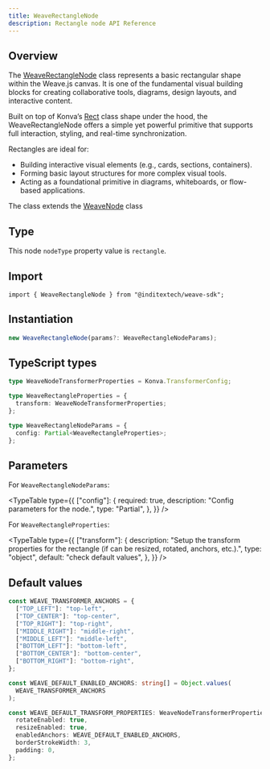 ```yaml
---
title: WeaveRectangleNode
description: Rectangle node API Reference
---
```



## Overview

The [WeaveRectangleNode](https://github.com/InditexTech/weavejs/blob/main/code/packages/sdk/src/nodes/rectangle/rectangle.ts)
class represents a basic rectangular shape within the Weave.js canvas. It is one of the fundamental visual building blocks for
creating collaborative tools, diagrams, design layouts, and interactive content.

Built on top of Konva’s [Rect](https://konvajs.org/api/Konva.Rect.html) class shape under the hood, the WeaveRectangleNode
offers a simple yet powerful primitive that supports full interaction, styling, and real-time synchronization.

Rectangles are ideal for:

- Building interactive visual elements (e.g., cards, sections, containers).
- Forming basic layout structures for more complex visual tools.
- Acting as a foundational primitive in diagrams, whiteboards, or flow-based applications.

The class extends the [WeaveNode](/docs/sdk/api-reference/nodes/node) class

## Type

This node `nodeType` property value is `rectangle`.

## Import

```shell
import { WeaveRectangleNode } from "@inditextech/weave-sdk";
```

## Instantiation

```ts
new WeaveRectangleNode(params?: WeaveRectangleNodeParams);
```

## TypeScript types

```ts
type WeaveNodeTransformerProperties = Konva.TransformerConfig;

type WeaveRectangleProperties = {
  transform: WeaveNodeTransformerProperties;
};

type WeaveRectangleNodeParams = {
  config: Partial<WeaveRectangleProperties>;
};
```

## Parameters

For `WeaveRectangleNodeParams`:

<TypeTable
  type={{
    ["config"]: {
      required: true,
      description: "Config parameters for the node.",
      type: "Partial<WeaveRectangleProperties>",
    },
  }}
/>

For `WeaveRectangleProperties`:

<TypeTable
  type={{
    ["transform"]: {
      description:
        "Setup the transform properties for the rectangle (if can be resized, rotated, anchors, etc.).",
      type: "object",
      default: "check default values",
    },
  }}
/>

## Default values

```ts
const WEAVE_TRANSFORMER_ANCHORS = {
  ["TOP_LEFT"]: "top-left",
  ["TOP_CENTER"]: "top-center",
  ["TOP_RIGHT"]: "top-right",
  ["MIDDLE_RIGHT"]: "middle-right",
  ["MIDDLE_LEFT"]: "middle-left",
  ["BOTTOM_LEFT"]: "bottom-left",
  ["BOTTOM_CENTER"]: "bottom-center",
  ["BOTTOM_RIGHT"]: "bottom-right",
};

const WEAVE_DEFAULT_ENABLED_ANCHORS: string[] = Object.values(
  WEAVE_TRANSFORMER_ANCHORS
);

const WEAVE_DEFAULT_TRANSFORM_PROPERTIES: WeaveNodeTransformerProperties = {
  rotateEnabled: true,
  resizeEnabled: true,
  enabledAnchors: WEAVE_DEFAULT_ENABLED_ANCHORS,
  borderStrokeWidth: 3,
  padding: 0,
};
```
